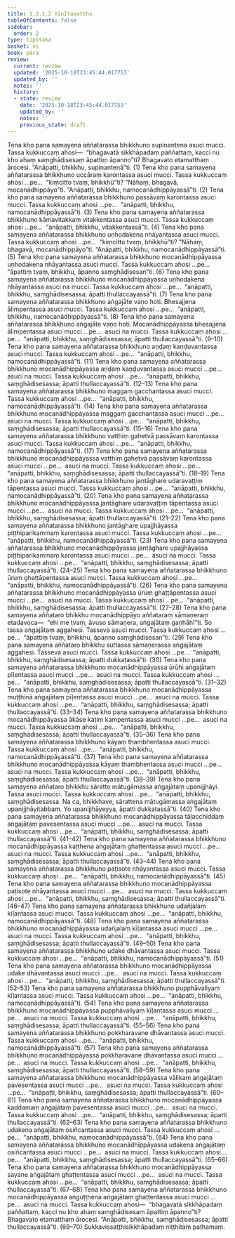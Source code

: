 ```yaml
---
title: 1.2.1.2 Vinītavatthu
tableOfContents: false
sidebar:
  order: 2
type: tipitaka
basket: vi
book: para
review:
  current: review
  updated: '2025-10-18T23:45:44.017753'
  updated_by: ''
  notes: ''
  history:
  - state: review
    date: '2025-10-18T23:45:44.017753'
    updated_by: ''
    notes: ''
    previous_state: draft
---
```



<DynamicBreadcrumb />


<ReviewStatus review={frontmatter.review} showDetails={true} />

<HypothesisAnnotation frontmatter={frontmatter} />

<Division number="263" book="para" e="ch" v="1" p="166">

<Paragraph number="945" book="para">
Tena kho pana samayena aññatarassa bhikkhuno supinantena asuci mucci. Tassa kukkuccaṃ ahosi—  “bhagavatā sikkhāpadaṃ paññattaṃ, kacci nu kho ahaṃ saṃghādisesaṃ āpattiṃ āpanno”ti? Bhagavato etamatthaṃ ārocesi. “Anāpatti, bhikkhu, supinantenā”ti. (1)
</Paragraph>

<Paragraph number="946" book="para">
Tena kho pana samayena aññatarassa bhikkhuno uccāraṃ karontassa asuci mucci. Tassa kukkuccaṃ ahosi …pe…  “kiṃcitto tvaṃ, bhikkhū”ti? “Nāhaṃ, bhagavā, mocanādhippāyo”ti. “Anāpatti, bhikkhu, namocanādhippāyassā”ti. (2)
</Paragraph>

<Paragraph number="947" book="para">
Tena kho pana samayena aññatarassa bhikkhuno passāvaṃ karontassa asuci mucci. Tassa kukkuccaṃ ahosi …pe…  “anāpatti, bhikkhu, namocanādhippāyassā”ti. (3)
</Paragraph>

<Paragraph number="948" book="para">
Tena kho pana samayena aññatarassa bhikkhuno kāmavitakkaṃ vitakkentassa asuci mucci. Tassa kukkuccaṃ ahosi …pe…  “anāpatti, bhikkhu, vitakkentassā”ti. (4)
</Paragraph>

<Paragraph number="949" book="para">
Tena kho pana samayena aññatarassa bhikkhuno uṇhodakena nhāyantassa asuci mucci. Tassa kukkuccaṃ ahosi …pe…  “kiṃcitto tvaṃ, bhikkhū”ti? “Nāhaṃ, bhagavā, mocanādhippāyo”ti. “Anāpatti, bhikkhu, namocanādhippāyassā”ti. (5)
</Paragraph>

<Paragraph number="950" book="para">
Tena kho pana samayena aññatarassa bhikkhuno mocanādhippāyassa uṇhodakena nhāyantassa asuci mucci. Tassa kukkuccaṃ ahosi …pe…  “āpattiṃ tvaṃ, bhikkhu, āpanno saṃghādisesan”ti. (6)
</Paragraph>

<Paragraph number="951" book="para">
Tena kho pana samayena aññatarassa bhikkhuno mocanādhippāyassa uṇhodakena nhāyantassa asuci na mucci. Tassa kukkuccaṃ ahosi …pe…  “anāpatti, bhikkhu, saṃghādisesassa; āpatti thullaccayassā”ti. (7)
</Paragraph>

<Paragraph number="952" book="para">
Tena kho pana samayena aññatarassa bhikkhuno aṅgajāte vaṇo hoti. Bhesajjena ālimpentassa asuci mucci. Tassa kukkuccaṃ ahosi …pe…  “anāpatti, bhikkhu, namocanādhippāyassā”ti. (8)
</Paragraph>

<Paragraph number="953" book="para">
Tena kho pana samayena aññatarassa bhikkhuno aṅgajāte vaṇo hoti. Mocanādhippāyassa bhesajjena ālimpentassa asuci mucci …pe…  asuci na mucci. Tassa kukkuccaṃ ahosi …pe…  “anāpatti, bhikkhu, saṃghādisesassa; āpatti thullaccayassā”ti. (9–10)
</Paragraph>

<Paragraph number="954" book="para">
Tena kho pana samayena aññatarassa bhikkhuno aṇḍaṃ kaṇḍuvantassa asuci mucci. Tassa kukkuccaṃ ahosi …pe…  “anāpatti, bhikkhu, namocanādhippāyassā”ti. (11)
</Paragraph>

<Paragraph number="955" book="para">
Tena kho pana samayena aññatarassa bhikkhuno mocanādhippāyassa aṇḍaṃ kaṇḍuvantassa asuci mucci …pe…  asuci na mucci. Tassa kukkuccaṃ ahosi …pe…  “anāpatti, bhikkhu, saṃghādisesassa; āpatti thullaccayassā”ti. (12–13)
</Paragraph>

</Division>
<Division number="264" book="para" e="ch" v="1" p="167">

<Paragraph number="956" book="para">
Tena kho pana samayena aññatarassa bhikkhuno maggaṃ gacchantassa asuci mucci. Tassa kukkuccaṃ ahosi …pe…  “anāpatti, bhikkhu, namocanādhippāyassā”ti. (14)
</Paragraph>

<Paragraph number="957" book="para">
Tena kho pana samayena aññatarassa bhikkhuno mocanādhippāyassa maggaṃ gacchantassa asuci mucci …pe…  asuci na mucci. Tassa kukkuccaṃ ahosi …pe…  “anāpatti, bhikkhu, saṃghādisesassa; āpatti thullaccayassā”ti. (15–16)
</Paragraph>

<Paragraph number="958" book="para">
Tena kho pana samayena aññatarassa bhikkhuno vatthiṃ gahetvā passāvaṃ karontassa asuci mucci. Tassa kukkuccaṃ ahosi …pe…  “anāpatti, bhikkhu, namocanādhippāyassā”ti. (17)
</Paragraph>

<Paragraph number="959" book="para">
Tena kho pana samayena aññatarassa bhikkhuno mocanādhippāyassa vatthiṃ gahetvā passāvaṃ karontassa asuci mucci …pe…  asuci na mucci. Tassa kukkuccaṃ ahosi …pe…  “anāpatti, bhikkhu, saṃghādisesassa; āpatti thullaccayassā”ti. (18–19)
</Paragraph>

<Paragraph number="960" book="para">
Tena kho pana samayena aññatarassa bhikkhuno jantāghare udaravaṭṭiṃ tāpentassa asuci mucci. Tassa kukkuccaṃ ahosi …pe…  “anāpatti, bhikkhu, namocanādhippāyassā”ti. (20)
</Paragraph>

<Paragraph number="961" book="para">
Tena kho pana samayena aññatarassa bhikkhuno mocanādhippāyassa jantāghare udaravaṭṭiṃ tāpentassa asuci mucci …pe…  asuci na mucci. Tassa kukkuccaṃ ahosi …pe…  “anāpatti, bhikkhu, saṃghādisesassa; āpatti thullaccayassā”ti. (21–22)
</Paragraph>

<Paragraph number="962" book="para">
Tena kho pana samayena aññatarassa bhikkhuno jantāghare upajjhāyassa piṭṭhiparikammaṃ karontassa asuci mucci. Tassa kukkuccaṃ ahosi …pe…  “anāpatti, bhikkhu, namocanādhippāyassā”ti. (23)
</Paragraph>

<Paragraph number="963" book="para">
Tena kho pana samayena aññatarassa bhikkhuno mocanādhippāyassa jantāghare upajjhāyassa piṭṭhiparikammaṃ karontassa asuci mucci …pe…  asuci na mucci. Tassa kukkuccaṃ ahosi …pe…  “anāpatti, bhikkhu, saṃghādisesassa; āpatti thullaccayassā”ti. (24–25)
</Paragraph>

</Division>
<Division number="265" book="para" e="ch" v="1" p="168">

<Paragraph number="964" book="para">
Tena kho pana samayena aññatarassa bhikkhuno ūruṃ ghaṭṭāpentassa asuci mucci. Tassa kukkuccaṃ ahosi …pe…  “anāpatti, bhikkhu, namocanādhippāyassā”ti. (26)
</Paragraph>

<Paragraph number="965" book="para">
Tena kho pana samayena aññatarassa bhikkhuno mocanādhippāyassa ūruṃ ghaṭṭāpentassa asuci mucci …pe…  asuci na mucci. Tassa kukkuccaṃ ahosi …pe…  “anāpatti, bhikkhu, saṃghādisesassa; āpatti thullaccayassā”ti. (27–28)
</Paragraph>

<Paragraph number="966" book="para">
Tena kho pana samayena aññataro bhikkhu mocanādhippāyo aññataraṃ sāmaṇeraṃ etadavoca—  “ehi me tvaṃ, āvuso sāmaṇera, aṅgajātaṃ gaṇhāhī”ti. So tassa aṅgajātaṃ aggahesi. Tasseva asuci mucci. Tassa kukkuccaṃ ahosi …pe…  “āpattiṃ tvaṃ, bhikkhu, āpanno saṃghādisesan”ti. (29)
</Paragraph>

<Paragraph number="967" book="para">
Tena kho pana samayena aññataro bhikkhu suttassa sāmaṇerassa aṅgajātaṃ aggahesi. Tasseva asuci mucci. Tassa kukkuccaṃ ahosi …pe…  “anāpatti, bhikkhu, saṃghādisesassa; āpatti dukkaṭassā”ti. (30)
</Paragraph>

</Division>
<Division number="266" book="para" e="ch" v="1" p="168">

<Paragraph number="968" book="para">
Tena kho pana samayena aññatarassa bhikkhuno mocanādhippāyassa ūrūhi aṅgajātaṃ pīḷentassa asuci mucci …pe…  asuci na mucci. Tassa kukkuccaṃ ahosi …pe…  “anāpatti, bhikkhu, saṃghādisesassa; āpatti thullaccayassā”ti. (31–32)
</Paragraph>

<Paragraph number="969" book="para">
Tena kho pana samayena aññatarassa bhikkhuno mocanādhippāyassa muṭṭhinā aṅgajātaṃ pīḷentassa asuci mucci …pe…  asuci na mucci. Tassa kukkuccaṃ ahosi …pe…  “anāpatti, bhikkhu, saṃghādisesassa; āpatti thullaccayassā”ti. (33–34)
</Paragraph>

<Paragraph number="970" book="para">
Tena kho pana samayena aññatarassa bhikkhuno mocanādhippāyassa ākāse kaṭiṃ kampentassa asuci mucci …pe…  asuci na mucci. Tassa kukkuccaṃ ahosi …pe…  “anāpatti, bhikkhu, saṃghādisesassa; āpatti thullaccayassā”ti. (35–36)
</Paragraph>

<Paragraph number="971" book="para">
Tena kho pana samayena aññatarassa bhikkhuno kāyaṃ thambhentassa asuci mucci. Tassa kukkuccaṃ ahosi …pe…  “anāpatti, bhikkhu, namocanādhippāyassā”ti. (37)
</Paragraph>

<Paragraph number="972" book="para">
Tena kho pana samayena aññatarassa bhikkhuno mocanādhippāyassa kāyaṃ thambhentassa asuci mucci …pe…  asuci na mucci. Tassa kukkuccaṃ ahosi …pe…  “anāpatti, bhikkhu, saṃghādisesassa; āpatti thullaccayassā”ti. (38–39)
</Paragraph>

<Paragraph number="973" book="para">
Tena kho pana samayena aññataro bhikkhu sāratto mātugāmassa aṅgajātaṃ upanijjhāyi. Tassa asuci mucci. Tassa kukkuccaṃ ahosi …pe…  “anāpatti, bhikkhu, saṃghādisesassa. Na ca, bhikkhave, sārattena mātugāmassa aṅgajātaṃ upanijjhāyitabbaṃ. Yo upanijjhāyeyya, āpatti dukkaṭassā”ti. (40)
</Paragraph>

</Division>
<Division number="267" book="para" e="ch" v="1" p="169">

<Paragraph number="974" book="para">
Tena kho pana samayena aññatarassa bhikkhuno mocanādhippāyassa tāḷacchiddaṃ aṅgajātaṃ pavesentassa asuci mucci …pe…  asuci na mucci. Tassa kukkuccaṃ ahosi …pe…  “anāpatti, bhikkhu, saṃghādisesassa; āpatti thullaccayassā”ti. (41–42)
</Paragraph>

<Paragraph number="975" book="para">
Tena kho pana samayena aññatarassa bhikkhuno mocanādhippāyassa kaṭṭhena aṅgajātaṃ ghaṭṭentassa asuci mucci …pe…  asuci na mucci. Tassa kukkuccaṃ ahosi …pe…  “anāpatti, bhikkhu, saṃghādisesassa; āpatti thullaccayassā”ti. (43–44)
</Paragraph>

<Paragraph number="976" book="para">
Tena kho pana samayena aññatarassa bhikkhuno paṭisote nhāyantassa asuci mucci. Tassa kukkuccaṃ ahosi …pe…  “anāpatti, bhikkhu, namocanādhippāyassā”ti. (45)
</Paragraph>

<Paragraph number="977" book="para">
Tena kho pana samayena aññatarassa bhikkhuno mocanādhippāyassa paṭisote nhāyantassa asuci mucci …pe…  asuci na mucci. Tassa kukkuccaṃ ahosi …pe…  “anāpatti, bhikkhu, saṃghādisesassa; āpatti thullaccayassā”ti. (46–47)
</Paragraph>

<Paragraph number="978" book="para">
Tena kho pana samayena aññatarassa bhikkhuno udañjalaṃ kīḷantassa asuci mucci. Tassa kukkuccaṃ ahosi …pe…  “anāpatti, bhikkhu, namocanādhippāyassā”ti. (48)
</Paragraph>

<Paragraph number="979" book="para">
Tena kho pana samayena aññatarassa bhikkhuno mocanādhippāyassa udañjalaṃ kīḷantassa asuci mucci …pe…  asuci na mucci. Tassa kukkuccaṃ ahosi …pe…  “anāpatti, bhikkhu, saṃghādisesassa; āpatti thullaccayassā”ti. (49–50)
</Paragraph>

<Paragraph number="980" book="para">
Tena kho pana samayena aññatarassa bhikkhuno udake dhāvantassa asuci mucci. Tassa kukkuccaṃ ahosi …pe…  “anāpatti, bhikkhu, namocanādhippāyassā”ti. (51)
</Paragraph>

<Paragraph number="981" book="para">
Tena kho pana samayena aññatarassa bhikkhuno mocanādhippāyassa udake dhāvantassa asuci mucci …pe…  asuci na mucci. Tassa kukkuccaṃ ahosi …pe…  “anāpatti, bhikkhu, saṃghādisesassa; āpatti thullaccayassā”ti. (52–53)
</Paragraph>

<Paragraph number="982" book="para">
Tena kho pana samayena aññatarassa bhikkhuno pupphāvaliyaṃ kīḷantassa asuci mucci. Tassa kukkuccaṃ ahosi …pe…  “anāpatti, bhikkhu, namocanādhippāyassā”ti. (54)
</Paragraph>

<Paragraph number="983" book="para">
Tena kho pana samayena aññatarassa bhikkhuno mocanādhippāyassa pupphāvaliyaṃ kīḷantassa asuci mucci …pe…  asuci na mucci. Tassa kukkuccaṃ ahosi …pe…  “anāpatti, bhikkhu, saṃghādisesassa; āpatti thullaccayassā”ti. (55–56)
</Paragraph>

</Division>
<Division number="268" book="para" e="ch" v="1" p="171">

<Paragraph number="984" book="para">
Tena kho pana samayena aññatarassa bhikkhuno pokkharavane dhāvantassa asuci mucci. Tassa kukkuccaṃ ahosi …pe…  “anāpatti, bhikkhu, namocanādhippāyassā”ti. (57)
</Paragraph>

<Paragraph number="985" book="para">
Tena kho pana samayena aññatarassa bhikkhuno mocanādhippāyassa pokkharavane dhāvantassa asuci mucci …pe…  asuci na mucci. Tassa kukkuccaṃ ahosi …pe…  “anāpatti, bhikkhu, saṃghādisesassa; āpatti thullaccayassā”ti. (58–59)
</Paragraph>

<Paragraph number="986" book="para">
Tena kho pana samayena aññatarassa bhikkhuno mocanādhippāyassa vālikaṃ aṅgajātaṃ pavesentassa asuci mucci …pe…  asuci na mucci. Tassa kukkuccaṃ ahosi …pe…  “anāpatti, bhikkhu, saṃghādisesassa; āpatti thullaccayassā”ti. (60–61)
</Paragraph>

<Paragraph number="987" book="para">
Tena kho pana samayena aññatarassa bhikkhuno mocanādhippāyassa kaddamaṃ aṅgajātaṃ pavesentassa asuci mucci …pe…  asuci na mucci. Tassa kukkuccaṃ ahosi …pe…  “anāpatti, bhikkhu, saṃghādisesassa; āpatti thullaccayassā”ti. (62–63)
</Paragraph>

<Paragraph number="988" book="para">
Tena kho pana samayena aññatarassa bhikkhuno udakena aṅgajātaṃ osiñcantassa asuci mucci. Tassa kukkuccaṃ ahosi …pe…  “anāpatti, bhikkhu, namocanādhippāyassā”ti. (64)
</Paragraph>

<Paragraph number="989" book="para">
Tena kho pana samayena aññatarassa bhikkhuno mocanādhippāyassa udakena aṅgajātaṃ osiñcantassa asuci mucci …pe…  asuci na mucci. Tassa kukkuccaṃ ahosi …pe…  “anāpatti, bhikkhu, saṃghādisesassa; āpatti thullaccayassā”ti. (65–66)
</Paragraph>

<Paragraph number="990" book="para">
Tena kho pana samayena aññatarassa bhikkhuno mocanādhippāyassa sayane aṅgajātaṃ ghaṭṭentassa asuci mucci …pe…  asuci na mucci. Tassa kukkuccaṃ ahosi …pe…  “anāpatti, bhikkhu, saṃghādisesassa; āpatti thullaccayassā”ti. (67–68)
</Paragraph>

<Paragraph number="991" book="para">
Tena kho pana samayena aññatarassa bhikkhuno mocanādhippāyassa aṅguṭṭhena aṅgajātaṃ ghaṭṭentassa asuci mucci …pe…  asuci na mucci. Tassa kukkuccaṃ ahosi—  “bhagavatā sikkhāpadaṃ paññattaṃ, kacci nu kho ahaṃ saṃghādisesaṃ āpattiṃ āpanno”ti? Bhagavato etamatthaṃ ārocesi. “Anāpatti, bhikkhu, saṃghādisesassa; āpatti thullaccayassā”ti. (69–70)

</Paragraph>
</Division>

<Paragraph number="992" type="center" book="para">
Sukkavissaṭṭhisikkhāpadaṃ niṭṭhitaṃ paṭhamaṃ.
</Paragraph>